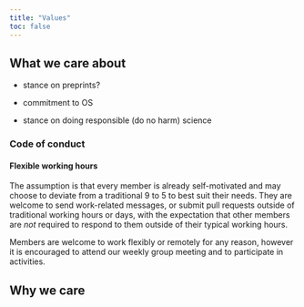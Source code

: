 ```yaml
---
title: "Values"
toc: false
---
```


## What we care about

-   stance on preprints?

-   commitment to OS

-   stance on doing responsible (do no harm) science

### Code of conduct

#### Flexible working hours

The assumption is that every member is already self-motivated and may choose to deviate from a traditional 9 to 5 to best suit their needs. They are welcome to send work-related messages, or submit pull requests outside of traditional working hours or days, with the expectation that other members are *not* required to respond to them outside of their typical working hours.

Members are welcome to work flexibly or remotely for any reason, however it is encouraged to attend our weekly group meeting and to participate in activities.

## Why we care
